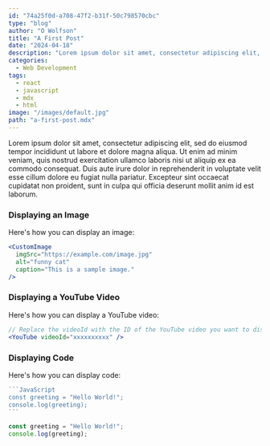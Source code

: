 ```yaml
---
id: "74a25f0d-a708-47f2-b31f-50c798570cbc"
type: "blog"
author: "O Wolfson"
title: "A First Post"
date: "2024-04-18"
description: "Lorem ipsum dolor sit amet, consectetur adipiscing elit, sed do eiusmod tempor incididunt ut labore et dolore magna aliqua. "
categories:
  - Web Development
tags:
  - react
  - javascript
  - mdx
  - html
image: "/images/default.jpg"
path: "a-first-post.mdx"
---
```


Lorem ipsum dolor sit amet, consectetur adipiscing elit, sed do eiusmod tempor incididunt ut labore et dolore magna aliqua. Ut enim ad minim veniam, quis nostrud exercitation ullamco laboris nisi ut aliquip ex ea commodo consequat. Duis aute irure dolor in reprehenderit in voluptate velit esse cillum dolore eu fugiat nulla pariatur. Excepteur sint occaecat cupidatat non proident, sunt in culpa qui officia deserunt mollit anim id est laborum.

### Displaying an Image

Here's how you can display an image:

```jsx
<CustomImage
  imgSrc="https://example.com/image.jpg"
  alt="funny cat"
  caption="This is a sample image."
/>
```

<CustomImage
  imgSrc="https://images.unsplash.com/photo-1494256997604-768d1f608cac?q=80&w=3329&auto=format&fit=crop&ixlib=rb-4.0.3&ixid=M3wxMjA3fDB8MHxwaG90by1wYWdlfHx8fGVufDB8fHx8fA%3D%3D"
  alt="funny cat"
  caption="This is a sample image."
/>

### Displaying a YouTube Video

Here's how you can display a YouTube video:

```jsx
// Replace the videoId with the ID of the YouTube video you want to display
<YouTube videoId="xxxxxxxxxx" />
```

<YouTube videoId="DsSus18EVj0" />

### Displaying Code

Here's how you can display code:

````javascript
```JavaScript
const greeting = "Hello World!";
console.log(greeting);
```
````

```JavaScript
const greeting = "Hello World!";
console.log(greeting);
```
